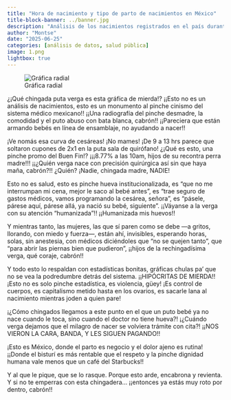 ```yaml
---
title: "Hora de nacimiento y tipo de parto de nacimientos en México"
title-block-banner: ../banner.jpg
description: "Análisis de los nacimientos registrados en el país durante el año 2024."
author: "Montse"
date: "2025-06-25"
categories: [análisis de datos, salud pública]
image: 1.png
lightbox: true
---
```


![Gráfica radial](1.png)

¿¡Qué chingada puta verga es esta gráfica de mierda!? ¡¡Esto no es un análisis de nacimientos, esto es un monumento al pinche cinismo del sistema médico mexicano!! ¡¡Una radiografía del pinche desmadre, la comodidad y el puto abuso con bata blanca, cabrón!! ¡¡Pareciera que están armando bebés en línea de ensamblaje, no ayudando a nacer!!

¡Ve nomás esa curva de cesáreas! ¡No mames! ¡De 9 a 13 hrs parece que soltaron cupones de 2x1 en la puta sala de quirófano! ¿¡Qué es esto, una pinche promo del Buen Fin!? ¡¡¡8.77% a las 10am, hijos de su recontra perra madre!!! ¡¡¿Quién verga nace con precisión quirúrgica así sin que haya maña, cabrón?!! ¿Quién? ¡Nadie, chingada madre, NADIE!

Esto no es salud, esto es pinche hueva institucionalizada, es "que no me interrumpan mi cena, mejor le saco al bebé antes", es "trae seguro de gastos médicos, vamos programando la cesárea, señora", es "pásele, párese aquí, párese allá, ya nació su bebé, siguiente". ¡¡Váyanse a la verga con su atención "humanizada"!! ¡¡Humanizada mis huevos!!

Y mientras tanto, las mujeres, las que sí paren como se debe —a gritos, llorando, con miedo y fuerza—, están ahí, invisibles, esperando horas, solas, sin anestesia, con médicos diciéndoles que "no se quejen tanto", que "para abrir las piernas bien que pudieron", ¡¡hijos de la rechingadísima verga, qué coraje, cabrón!!

Y todo esto lo respaldan con estadísticas bonitas, gráficas chulas pa' que no se vea la podredumbre detrás del sistema. ¡¡HIPÓCRITAS DE MIERDA!! ¡Esto no es solo pinche estadística, es violencia, güey! ¡Es control de cuerpos, es capitalismo metido hasta en los ovarios, es sacarle lana al nacimiento mientras joden a quien pare!

¡¿Cómo chingados llegamos a este punto en el que un puto bebé ya no nace cuando le toca, sino cuando el doctor no tiene hueva?! ¡¿Cuándo verga dejamos que el milagro de nacer se volviera trámite con cita?! ¡¡NOS VIERON LA CARA, BANDA, Y LES SIGUEN PAGANDO!!

¡Esto es México, donde el parto es negocio y el dolor ajeno es rutina! ¡¡Donde el bisturí es más rentable que el respeto y la pinche dignidad humana vale menos que un café del Starbucks!!

Y al que le pique, que se lo rasque. Porque esto arde, encabrona y revienta.
Y si no te emperras con esta chingadera… ¡¡entonces ya estás muy roto por dentro, cabrón!!